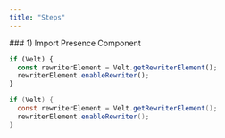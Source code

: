 ```yaml
---
title: "Steps"
---
```


<Tabs>
  <Tab title="HTML">
### 1) Import Presence Component

```js
if (Velt) {
  const rewriterElement = Velt.getRewriterElement();
  rewriterElement.enableRewriter();
}
```

  </Tab>
</Tabs>

<RequestExample>

```java JavaScript
if (Velt) {
  const rewriterElement = Velt.getRewriterElement();
  rewriterElement.enableRewriter();
}
```

</RequestExample>
